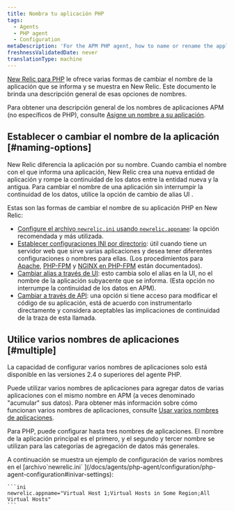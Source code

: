 ```yaml
---
title: Nombra tu aplicación PHP
tags:
  - Agents
  - PHP agent
  - Configuration
metaDescription: 'For the APM PHP agent, how to name or rename the application''''s name as it''''s displayed in New Relic.'
freshnessValidatedDate: never
translationType: machine
---
```


[New Relic para PHP](/docs/agents/php-agent/getting-started/introduction-new-relic-php) le ofrece varias formas de cambiar el nombre de la aplicación que se informa y se muestra en New Relic. Este documento le brinda una descripción general de esas opciones de nombres.

Para obtener una descripción general de los nombres de aplicaciones APM (no específicos de PHP), consulte [Asigne un nombre a su aplicación](/docs/agents/manage-apm-agents/app-naming/name-your-application).

## Establecer o cambiar el nombre de la aplicación [#naming-options]

New Relic diferencia la aplicación por su nombre. Cuando cambia el nombre con el que informa una aplicación, New Relic crea una nueva entidad de aplicación y rompe la continuidad de los datos entre la entidad nueva y la antigua. Para cambiar el nombre de una aplicación sin interrumpir la continuidad de los datos, utilice la opción de cambio de alias UI .

Estas son las formas de cambiar el nombre de su aplicación PHP en New Relic:

* [Configure el archivo `newrelic.ini` usando `newrelic.appname`](/docs/agents/php-agent/configuration/php-agent-configuration#inivar-appname): la opción recomendada y más utilizada.
* [Establecer configuraciones INI por directorio](/docs/agents/php-agent/configuration/php-directory-ini-settings): útil cuando tiene un servidor web que sirve varias aplicaciones y desea tener diferentes configuraciones o nombres para ellas. (Los procedimientos para [Apache](/docs/agents/php-agent/configuration/php-directory-ini-settings#perdir-apache), [PHP-FPM](/docs/agents/php-agent/configuration/php-directory-ini-settings#php-fpm_per-dir) y [NGINX en PHP-FPM](/docs/agents/php-agent/configuration/php-directory-ini-settings#PHP-FPM_nginix) están documentados).
* [Cambiar alias a través de UI](/docs/agents/manage-apm-agents/app-naming/name-your-application#app-alias): esto cambia solo el alias en la UI, no el nombre de la aplicación subyacente que se informa. (Esta opción no interrumpe la continuidad de los datos en APM).
* [Cambiar a través de API](/docs/agents/php-agent/php-agent-api/newrelic_set_appname): una opción si tiene acceso para modificar el código de su aplicación, está de acuerdo con instrumentarlo directamente y considera aceptables las implicaciones de continuidad de la traza de esta llamada.

## Utilice varios nombres de aplicaciones [#multiple]

<Callout variant="important">
  La capacidad de configurar varios nombres de aplicaciones solo está disponible en las versiones 2.4 o superiores del agente PHP.
</Callout>

Puede utilizar varios nombres de aplicaciones para agregar datos de varias aplicaciones con el mismo nombre en APM (a veces denominado "acumular" sus datos). Para obtener más información sobre cómo funcionan varios nombres de aplicaciones, consulte [Usar varios nombres de aplicaciones](/docs/agents/manage-apm-agents/app-naming/use-multiple-names-app).

Para PHP, puede configurar hasta tres nombres de aplicaciones. El nombre de la aplicación principal es el primero, y el segundo y tercer nombre se utilizan para las categorías de agregación de datos más generales.

<CollapserGroup>
  <Collapser
    id="example"
    title="Ejemplo de archivo de configuración PHP"
  >
    A continuación se muestra un ejemplo de configuración de varios nombres en el [archivo`newrelic.ini` ](/docs/agents/php-agent/configuration/php-agent-configuration#inivar-settings):

    ```ini
    newrelic.appname="Virtual Host 1;Virtual Hosts in Some Region;All Virtual Hosts"
    ```
  </Collapser>
</CollapserGroup>